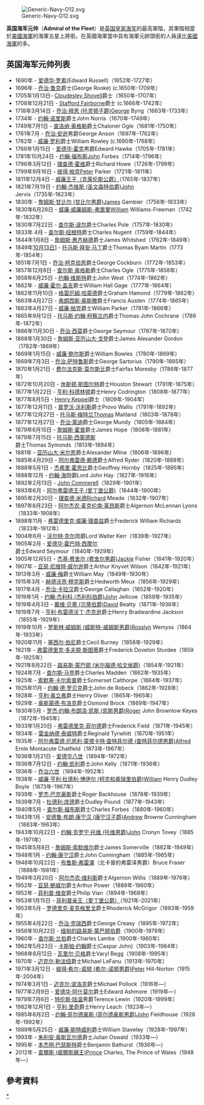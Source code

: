 {{noteTA
|1=zh:佐治;zh-hans:乔治;zh-hk:佐治;zh-sg:乔治;zh-tw:喬治;zh-cn:乔治
|2=zh-hk:查理斯;zh-tw:查爾斯; zh-cn:查尔斯
}}

{{Infobox military rank
| name           = Admiral of the Fleet<br/>英國海軍元帥
| image          = Flag of the United Kingdom.svg|thumbnail
| image_size     = 140px
| caption        = The flag of an admiral of the Fleet is the [[Union_Flag|Union Flag]], and is in 1:2 rather than the 2:3 of other admirals' flags.<ref name="flag">{{cite web|last=Prothero |first=David |date=2002-12-03 |url=http://www.crwflags.com/fotw/flags/gb%5Enrank.html |title=United Kingdom: Royal Navy rank flags |work=Flags of the World |accessdate=2006-07-28 |archiveurl=https://web.archive.org/web/20060628004638/http://www.crwflags.com/fotw/flags/gb%5Enrank.html |archivedate=2006-06-28 |url-status=live }}</ref>
| image2         = British Royal Navy OF-10-collected.svg
| image_size2    = 100px
| caption2       = Insignia shoulder board and sleeve lace for Admiral of the Fleet
| country        = {{flag|United Kingdom}}
| service branch = {{navy|UK}}
| abbreviation   = 
| rank           = [[Five-star_rank|Five-star]] 
| NATO rank      = [[Ranks_and_insignia_of_NATO_armies_officers#Officers_(OF_1–10)|OF-10]]
| Non-NATO rank  = [[Five-star_rank|O-11]]
| formation      = 1688
| abolished      = 
| higher rank    = 
| lower rank     = [[海軍元帥|海軍元帥]]
| equivalents    = {{unbulleted list|[[Field_marshal_(United_Kingdom)|Field marshal]] ([[英國陸軍|英國陸軍]])|{{nowrap|[[Marshal_of_the_Royal_Air_Force|Marshal of the Royal Air Force]] ([[英國皇家空軍|英國皇家空軍]])}}}}
}}
[[File:Generic-Navy-O12.svg|thumb]]

'''英国海军元帅'''（'''Admiral of the Fleet'''）是[[英国皇家海军|英国皇家海军]]的最高軍階，其軍階相當於[[美國海軍|美國海軍]]的海軍五星上將銜。在英國海軍當中具有海軍元帥頭銜的人員遠比[[美國海軍|美國海軍]]的多。

== 英国海军元帅列表 ==
* 1690年 - [[爱德华·罗素_(奥福德伯爵)|爱德华·罗素]](Edward Russell)（1652年-1727年）
* 1696年 - [[乔治·鲁克|乔治·鲁克]]爵士(George Rooke) (c.1650年-1709年）
* 1705年1月13日- [[Cloudesley_Shovell|Cloudesley Shovell]]爵士（1650年-1707年）
* 1708年12月21日 - [[Stafford_Fairborne|Stafford Fairborne]]爵士 (c.1666年-1742年）
* 1718年3月14日 - [[乔治·拜恩_(托灵顿子爵)|乔治·拜恩 (托灵顿子爵)]]George Byng（1663年-1733年）
* 1734年 - [[约翰·诺里斯|约翰·诺里斯]]爵士John Norris（1670年-1749年）
* 1749年7月1日 - [[查洛纳·奥格勒|查洛纳·奥格勒]]爵士Chaloner Ogle（1681年-1750年）
* 1761年7月 - [[乔治·安逊_(安逊男爵)|乔治·安逊]]男爵George Anson（1697年-1762年）
* 1762年 - [[威廉·罗利|威廉·罗利]]爵士William Rowley (c.1690年-1768年）
* 1768年1月15日 - [[爱德华·霍克_(霍克男爵)|爱德华·霍克]]男爵Edward Hawke（1705年-1781年）
* 1781年10月24日 - [[约翰·福布斯|约翰·福布斯]]John Forbes（1714年-1796年）
* 1796年3月12日 - [[理查德·霍维_(霍维伯爵)|理查德·霍维]]爵士Richard Howe（1726年-1799年）
* 1799年9月16日 - [[彼得·帕克|彼得·帕克]]Peter Parker（1721年-1811年）
* 1811年12月4日 - [[威廉四世_(英国)|威廉王子（克莱伦斯公爵）]]（1765年-1837年）
* 1821年7月19日 - [[约翰·杰维斯_(圣文森特伯爵)|约翰·杰维斯 (圣文森特伯爵)]]John Jervis（1735年-1823年）
* 1830年 - [[詹姆斯·甘比尔_(甘比尔男爵)|詹姆斯·甘比尔 (甘比尔男爵)]]James Gambier（1756年-1833年）
* 1830年6月28日 - [[威廉·威廉姆斯-弗里曼|威廉·威廉姆斯-弗里曼]]William Williams-Freeman（1742年-1832年）
* 1830年7月22日 - [[查尔斯·波尔|查尔斯·波尔]]爵士Charles Pole（1757年-1830年）
* 1833年 4月 - [[查尔斯·纽根特|查尔斯·纽根特]]爵士Charles Nugent（1759年-1844年）
* 1844年1月8日 - [[詹姆斯·惠齐赫德|詹姆斯·惠齐赫德]]爵士James Whitshed（1762年-1849年）
* 1849年[[10月13日1|10月13日1]] - [[托马斯·拜安·马丁|托马斯·拜安·马丁]]爵士Thomas Byam Martin（1773年-1854年）
* 1851年7月1日 - [[乔治·柯克伯恩|乔治·柯克伯恩]]爵士George Cockburn（1772年-1853年）
* 1857年12月8日 - [[查尔斯·奥格勒|查尔斯·奥格勒]]爵士Charles Ogle（1775年-1858年）
* 1858年6月25日 - [[约翰·维斯特|约翰·维斯特]]爵士John West（1774年-1862年）
* 1862年 - [[威廉·霍尔·盖吉|威廉·霍尔·盖吉]]爵士William Hall Gage（1777年-1864年）
* 1862年11月10日 - [[格雷厄姆·哈蒙德|格雷厄姆·哈蒙德]]爵士Graham Hamond（1779年-1862年）
* 1863年4月27日 - [[弗朗西斯·奥斯滕|弗朗西斯·奥斯滕]]爵士Francis Austen（1774年-1865年）
* 1863年4月27日 - [[威廉·帕克|威廉·帕克]]爵士William Parker（1781年-1866年）
* 1865年9月12日 - [[托马斯·约翰·柯察兰内|托马斯·约翰·柯察兰内]]爵士Thomas John Cochrane（1789年-1872年）
* 1866年11月30日 - [[乔治·西莫|乔治·西莫]]爵士George Seymour（1787年-1870年）
* 1868年1月30日 - [[詹姆斯·亚历山大·戈登|詹姆斯·亚历山大·戈登]]爵士James Alexander Gordon（1782年-1869年）
* 1869年1月15日 - [[威廉·鲍尔斯|威廉·鲍尔斯]]爵士William Bowles（1780年-1869年）
* 1869年7月3日 - [[乔治·萨特鲁斯|乔治·萨特鲁斯]]爵士George Sartorius（1790年-1885年）
* 1870年1月21日 - [[费尔法克斯·莫尔斯比|费尔法克斯·莫尔斯比]]爵士Fairfax Moresby（1786年-1877年）
* 1872年10月20日 - [[休斯顿·斯图尔特|休斯顿·斯图尔特]]爵士Houston Stewart（1791年-1875年）
* 1877年1月22日 - [[亨利·科德林顿|亨利·科德林顿]]爵士Henry Codrington（1808年-1877年）
* 1877年8月5日 - [[Henry_Keppel|Henry Keppel]]爵士（1809年-1904年）
* 1877年12月11日 - [[普罗沃·沃利斯|普罗沃·沃利斯]]爵士Provo Wallis（1791年-1892年）
* 1877年12月27日 - [[托马斯·梅特兰_(劳德戴尔伯爵)|托马斯·梅特兰]]Thomas Maitland（1803年-1878年）
* 1877年12月27日 - [[乔治·蒙迪|乔治·蒙迪]]爵士George Mundy（1805年-1884年）
* 1879年6月15日 - [[何伯|詹姆斯·霍普]]爵士James Hope（1808年-1881年）
* 1879年7月15日 - [[托马斯·西蒙德斯|托马斯·西蒙德斯]]爵士Thomas Symonds（1813年-1894年）
* 1881年 - [[亚历山大·米尔恩|亚历山大·米尔恩]]爵士Alexander Milne（1806年-1896年）
* 1885年4月29日 - [[阿尔弗雷德·赖德|阿尔弗雷德·赖德]]爵士Alfred Ryder（1820年-1888年）
* 1888年5月1日 - [[杰弗里·霍恩比|杰弗里·霍恩比]]爵士Geoffrey Hornby（1825年-1895年）
* 1888年12月 - [[约翰·海|约翰·海]]勋爵Lord John Hay（1827年-1916年）
* 1892年2月13日 - [[John_Commerell|John Commerell]]（1829年-1901年）
* 1893年6月 - [[阿尔弗雷德亲王_(萨克森-科堡-哥达公爵)|阿尔弗雷德王子 (爱丁堡公爵)]]（1844年-1900年）
* 1895年2月20日 - [[理查德·米德_(克兰威廉伯爵)|理查德·米德]]Richard Meade（1832年-1907年）
* 1897年8月23日 - [[阿尔杰农·麦克伦南·莱昂斯|阿尔杰农·麦克伦南·莱昂斯]]爵士Algernon McLennan Lyons（1833年-1908年）
* 1898年11月 - [[弗雷德里克·威廉·理查兹|弗雷德里克·威廉·理查兹]]爵士Frederick William Richards（1833年-1912年）
* 1904年6月 - [[沃尔特·克尔|沃尔特·克尔]]勋爵Lord Walter Kerr（1839年-1927年）
* 1905年2月 - [[爱德华·霍巴特·西摩尔|爱德华·霍巴特·西摩尔]]爵士Edward Seymour（1840年-1929年）
* 1905年12月5日 - [[約翰·阿巴斯諾特·費舍爾|杰基·费舍尔 (费舍尔男爵)]]Jackie Fisher（1841年-1920年）
* 1907年 - [[亚瑟·尼维特·威尔逊|亚瑟·尼维特·威尔逊]]爵士Arthur Knyvet Wilson（1842年-1921年）
* 1913年3月 - [[威廉·梅|威廉·梅]]爵士William May（1849年-1930年）
* 1915年3月 - [[赫德沃思·穆克斯|赫德沃思·穆克斯]]爵士Hedworth Meux（1856年-1929年）
* 1917年4月 - [[乔治·卡拉汉|乔治·卡拉汉]]爵士George Callaghan（1852年-1920年）
* 1919年1月 - [[约翰·杰利科|约翰·杰利科 (杰利科伯爵)]]John Jellicoe（1859年-1935年）
* 1919年4月3日 - [[戴维·贝蒂|戴维·贝蒂 (贝蒂伯爵)]]David Beatty（1871年-1936年）
* 1919年7月 - [[亨利·布雷德沃丁·杰克逊|亨利·布雷德沃丁·杰克逊]]爵士Henry Bradwardine Jackson（1855年-1929年）
* 1919年10月 - [[罗斯林·威姆斯_(威斯特-威姆斯男爵)|罗斯林·威姆斯 (威斯特-威姆斯男爵)]]Rosslyn Wemyss（1864年-1933年）
* 1920年11月 - [[塞西尔·伯尼|塞西尔·伯尼]]爵士Cecil Burney（1858年-1929年）
* 1921年 - [[弗雷德里克·多夫顿·斯图蒂|弗雷德里克·多夫顿·斯图蒂]]爵士Frederick Doveton Sturdee（1859年-1925年）
* 1921年8月22日 - [[路易斯亲王_(巴腾堡)|路易斯·蒙巴顿 (米尔福德·哈文侯爵)]]（1854年-1921年）
* 1924年7月 - [[查尔斯·马登|查尔斯·马登]]爵士Charles Madden（1862年-1935年）
* 1925年 - [[索默塞·卡尔索普|索默塞·卡尔索普]]爵士Somerset Calthorpe（1864年-1937年）
* 1925年11月 - [[约翰·德·罗贝克|约翰·德·罗贝克]]爵士John de Robeck（1862年-1928年）
* 1928年 - [[亨利·奥立弗|亨利·奥立弗]]爵士Henry Oliver（1865年-1965年）
* 1929年 - [[奥斯蒙德·布洛克|奥斯蒙德·布洛克]]爵士Osmond Brock（1869年-1947年）
* 1930年5月 - [[罗杰·约翰·布朗洛·凯斯_(凯斯男爵)|罗杰·约翰·布朗洛·凯斯 (凯斯男爵)]]Roger John Brownlow Keyes（1872年-1945年）
* 1933年1月20日 - [[弗雷德里克·菲尔德|弗雷德里克·菲尔德]]爵士Frederick Field（1871年-1945年）
* 1934年 - [[雷金纳德·泰威特|雷金纳德·泰威特]]爵士Reginald Tyrwhitt（1870年-1951年）
* 1935年 - [[阿尔弗雷德·厄恩利·蒙塔卡特·查特菲尔德_(查特菲尔德男爵)|阿尔弗雷德·厄恩利·蒙塔卡特·查特菲尔德 (查特菲尔德男爵)]]Alfred Ernle Montacute Chatfield（1873年-1967年）
* 1936年1月21日 - [[爱德华八世|爱德华八世]]（1894年-1972年）
* 1936年7月12日 - [[约翰·凯利|约翰·凯利]]爵士John Kelly（1871年-1936年）
* 1936年 - [[乔治六世|乔治六世]]（1894年-1952年）
* 1938年 - [[威廉·亨利·杜德利·博伊尔|威廉·亨利·杜德利·博伊尔 (柯克和奥瑞里伯爵)]]William Henry Dudley Boyle（1873年-1967年）
* 1939年 - [[罗杰·巴克豪斯|罗杰·巴克豪斯]]爵士Roger Backhouse（1878年-1939年）
* 1939年7月 - [[杜德利·庞德|杜德利·庞德]]爵士Dudley Pound（1877年-1943年）
* 1940年5月 - [[查尔斯·福布斯|查尔斯·福布斯]]爵士Charles Forbes（1880年-1960年）
* 1943年1月 - [[安德鲁·布朗·康宁汉|安德鲁·布朗·康宁汉 (康宁汉子爵)]]Andrew Browne Cunningham（1883年-1963年）
* 1943年10月22日 - [[约翰·克罗宁·托维|约翰·克罗宁·托维 (托维男爵)]]John Cronyn Tovey（1885年-1971年）
* 1945年5月8日 - [[詹姆斯·索默维尔|詹姆斯·索默维尔]]爵士James Somerville（1882年-1949年）
* 1948年1月 - [[约翰·康宁汉|约翰·康宁汉]]爵士John Cunningham（1885年-1965年）
* 1948年10月22日 - [[布鲁斯·弗雷澤|布鲁斯·弗雷澤]]（北卡普的弗雷泽男爵）Bruce Fraser（1888年-1981年）
* 1949年3月20日 - [[阿尔杰农·维利斯|阿尔杰农·维利斯]]爵士Algernon Willis（1889年-1976年）
* 1952年 - [[亚瑟·鲍威尔|亚瑟·鲍威尔]]爵士Arthur Power（1889年-1960年）
* 1952年 - [[菲利普·维安|菲利普·维安]]爵士Philip Vian（1894年-1968年）
* 1953年1月15日 - [[菲利普亲王_(爱丁堡公爵)|菲利普亲王（愛丁堡公爵）]]（1921年-2021年）
* 1953年5月 - [[罗德里克·麦克格里戈|罗德里克·麦克格里戈]]爵士Rhoderick McGrigor（1893年-1959年）
* 1955年4月22日 - [[乔治·克瑞西|乔治·克瑞西]]爵士George Creasy（1895年-1972年）
* 1956年10月22日 - [[路易斯·蒙巴顿|缅甸的路易斯·蒙巴顿伯爵]]（1900年-1979年）
* 1960年 - [[查尔斯·兰伯|查尔斯·兰伯]]爵士Charles Lambe（1900年-1960年）
* 1962年5月23日 - [[卡斯帕·约翰|卡斯帕·约翰]]爵士(Caspar John)（1903年-1984年）
* 1968年8月12日 - [[瓦里尔·贝格|瓦里尔·贝格]]爵士Varyl Begg（1908年-1995年）
* 1970年 - [[迈克尔·勒法纽|迈克尔·勒法纽]]爵士Michael LeFanu（1913年-1970年）
* 1971年3月12日 - [[彼得·希尔-诺顿|彼得·希尔-诺顿 (希尔-诺顿男爵)]]Peter Hill-Norton（1915年-2004年）
* 1974年3月1日 - [[迈克尔·波洛克|迈克尔·波洛克]]爵士Michael Pollock（1916年—）
* 1977年2月9日 - [[爱德华·阿什莫尔|爱德华·阿什莫尔]]爵士Edward Ashmore（1919年—）
* 1979年7月6日 - [[特伦斯·陆温_(陆温男爵)|特伦斯·陆温]]男爵Terence Lewin（1920年-1999年）
* 1982年12月1日 - [[亨利·里奇|亨利·里奇]]爵士Henry Leach（1923年—）
* 1985年8月2日 - [[约翰·菲尔德豪斯|约翰·菲尔德豪斯 (菲尔德豪斯男爵)]]John Fieldhouse（1928年-1992年）
* 1989年5月25日 - [[威廉·斯特威利|威廉·斯特威利]]爵士William Staveley（1928年-1997年）
* 1993年 - [[朱利安·奥斯瓦尔德|朱利安·奥斯瓦尔德]]爵士Julian Oswald（1933年—）
* 1995年 - [[本杰明·巴瑟斯特|本杰明·巴瑟斯特]]爵士Benjamin Bathurst（1936年—）
* 2012年 - [[查爾斯_(威爾斯親王)|查爾斯 (威爾斯親王)]]Prince Charles, The Prince of Wales（1948年—）
==參考資料==
<references group="note"/>
{{reflist}}
{{DEFAULTSORT:Admiral of the Fleet}}
{{英國海軍元帥 (1688年－1901年)}}
{{英國海軍元帥 (1901年至今)}}
[[Category:英國皇家海軍元帥|*]]